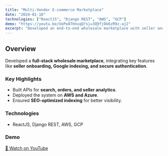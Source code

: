 ```yaml
---
title: "Multi-Vendor E-commerce Marketplace"
date: "2024-01-10"
technologies: ["ReactJS", "Django REST", "AWS", "GCP"]
demo: "https://youtu.be/UoPeATHnvqQ?si=3Q9fjOk6zR9z-aj2"
excerpt: "Developed an end-to-end wholesale marketplace with seller analytics and SEO-friendly features."
---
```


## Overview

Developed a **full-stack wholesale marketplace**, integrating key features like **seller onboarding, Google indexing, and secure authentication**.

### Key Highlights

- Built APIs for **search, orders, and seller analytics**.
- Deployed the system on **AWS and Azure**.
- Ensured **SEO-optimized indexing** for better visibility.

### Technologies

- ReactJS, Django REST, AWS, GCP

### Demo

[🎥 Watch on YouTube](https://youtu.be/UoPeATHnvqQ?si=3Q9fjOk6zR9z-aj2)
